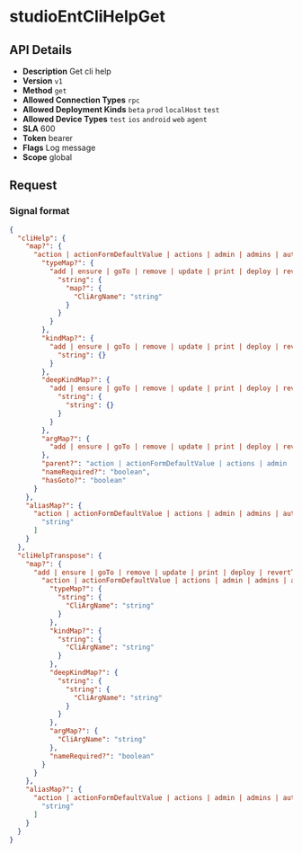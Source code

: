 # studioEntCliHelpGet

## API Details

- **Description** Get cli help
- **Version** `v1`
- **Method** `get`
- **Allowed Connection Types** `rpc` 
- **Allowed Deployment Kinds** `beta` `prod` `localHost` `test` 
- **Allowed Device Types** `test` `ios` `android` `web` `agent` 
- **SLA** 600
- **Token** bearer
- **Flags** Log message
- **Scope** global


## Request

### Signal format

```json
{
  "cliHelp": {
    "map?": {
      "action | actionFormDefaultValue | actions | admin | admins | automation | automationEvent | automationStep | automationStepFormula | automations | deeplink | deeplinkProp | deeplinks | deployConfig | deployEntPlugin | deployEntPluginConfigFormValue | deployVar | driveSettings | driveSheet | driveSheets | entPlugin | entPlugins | enterprise | field | fieldPermission | fieldProp | fieldRefOverlayLayoutCardItem | fieldRefOverlayLayoutListItem | follower | followers | form | formFormula | formLayoutContent | formLayoutFooter | formLayoutHeader | formLayoutWatermark | formMenu | formPermission | formProp | formVisibilityAction | formVisibilityCondition | formVisibilityRule | forms | gotoCtx | grid | gridLayout | gridLayoutCardItem | gridLayoutListItem | gridLayoutTableFooter | gridLayoutTableHeader | gridMenu | gridMenuRow | gridPermission | gridProp | group | groupPermission | groups | plugin | pluginApi | pluginResource | prompt | prompts | report | reports | role | roles | section | sectionMenu | sectionPermission | sectionProp | spreadsheet | spreadsheetLayout | spreadsheetLayoutCardItem | spreadsheetLayoutListItem | spreadsheetPartition | spreadsheetPermission | spreadsheetPermissionForwardGroups | spreadsheetPermissionForwardRoles | spreadsheets | translation | translations | user | users | validations | varMapOfTextKeyValue | varMappingField | varMappingGrid | variable | variables": {
        "typeMap?": {
          "add | ensure | goTo | remove | update | print | deploy | revertToDeploy | fromStore | invite | inviteAll | activate | deActivate | ensureSelf": {
            "string": {
              "map?": {
                "CliArgName": "string"
              }
            }
          }
        },
        "kindMap?": {
          "add | ensure | goTo | remove | update | print | deploy | revertToDeploy | fromStore | invite | inviteAll | activate | deActivate | ensureSelf": {
            "string": {}
          }
        },
        "deepKindMap?": {
          "add | ensure | goTo | remove | update | print | deploy | revertToDeploy | fromStore | invite | inviteAll | activate | deActivate | ensureSelf": {
            "string": {
              "string": {}
            }
          }
        },
        "argMap?": {
          "add | ensure | goTo | remove | update | print | deploy | revertToDeploy | fromStore | invite | inviteAll | activate | deActivate | ensureSelf": {}
        },
        "parent?": "action | actionFormDefaultValue | actions | admin | admins | automation | automationEvent | automationStep | automationStepFormula | automations | deeplink | deeplinkProp | deeplinks | deployConfig | deployEntPlugin | deployEntPluginConfigFormValue | deployVar | driveSettings | driveSheet | driveSheets | entPlugin | entPlugins | enterprise | field | fieldPermission | fieldProp | fieldRefOverlayLayoutCardItem | fieldRefOverlayLayoutListItem | follower | followers | form | formFormula | formLayoutContent | formLayoutFooter | formLayoutHeader | formLayoutWatermark | formMenu | formPermission | formProp | formVisibilityAction | formVisibilityCondition | formVisibilityRule | forms | gotoCtx | grid | gridLayout | gridLayoutCardItem | gridLayoutListItem | gridLayoutTableFooter | gridLayoutTableHeader | gridMenu | gridMenuRow | gridPermission | gridProp | group | groupPermission | groups | plugin | pluginApi | pluginResource | prompt | prompts | report | reports | role | roles | section | sectionMenu | sectionPermission | sectionProp | spreadsheet | spreadsheetLayout | spreadsheetLayoutCardItem | spreadsheetLayoutListItem | spreadsheetPartition | spreadsheetPermission | spreadsheetPermissionForwardGroups | spreadsheetPermissionForwardRoles | spreadsheets | translation | translations | user | users | validations | varMapOfTextKeyValue | varMappingField | varMappingGrid | variable | variables",
        "nameRequired?": "boolean",
        "hasGoto?": "boolean"
      }
    },
    "aliasMap?": {
      "action | actionFormDefaultValue | actions | admin | admins | automation | automationEvent | automationStep | automationStepFormula | automations | deeplink | deeplinkProp | deeplinks | deployConfig | deployEntPlugin | deployEntPluginConfigFormValue | deployVar | driveSettings | driveSheet | driveSheets | entPlugin | entPlugins | enterprise | field | fieldPermission | fieldProp | fieldRefOverlayLayoutCardItem | fieldRefOverlayLayoutListItem | follower | followers | form | formFormula | formLayoutContent | formLayoutFooter | formLayoutHeader | formLayoutWatermark | formMenu | formPermission | formProp | formVisibilityAction | formVisibilityCondition | formVisibilityRule | forms | gotoCtx | grid | gridLayout | gridLayoutCardItem | gridLayoutListItem | gridLayoutTableFooter | gridLayoutTableHeader | gridMenu | gridMenuRow | gridPermission | gridProp | group | groupPermission | groups | plugin | pluginApi | pluginResource | prompt | prompts | report | reports | role | roles | section | sectionMenu | sectionPermission | sectionProp | spreadsheet | spreadsheetLayout | spreadsheetLayoutCardItem | spreadsheetLayoutListItem | spreadsheetPartition | spreadsheetPermission | spreadsheetPermissionForwardGroups | spreadsheetPermissionForwardRoles | spreadsheets | translation | translations | user | users | validations | varMapOfTextKeyValue | varMappingField | varMappingGrid | variable | variables": [
        "string"
      ]
    }
  },
  "cliHelpTranspose": {
    "map?": {
      "add | ensure | goTo | remove | update | print | deploy | revertToDeploy | fromStore | invite | inviteAll | activate | deActivate | ensureSelf": {
        "action | actionFormDefaultValue | actions | admin | admins | automation | automationEvent | automationStep | automationStepFormula | automations | deeplink | deeplinkProp | deeplinks | deployConfig | deployEntPlugin | deployEntPluginConfigFormValue | deployVar | driveSettings | driveSheet | driveSheets | entPlugin | entPlugins | enterprise | field | fieldPermission | fieldProp | fieldRefOverlayLayoutCardItem | fieldRefOverlayLayoutListItem | follower | followers | form | formFormula | formLayoutContent | formLayoutFooter | formLayoutHeader | formLayoutWatermark | formMenu | formPermission | formProp | formVisibilityAction | formVisibilityCondition | formVisibilityRule | forms | gotoCtx | grid | gridLayout | gridLayoutCardItem | gridLayoutListItem | gridLayoutTableFooter | gridLayoutTableHeader | gridMenu | gridMenuRow | gridPermission | gridProp | group | groupPermission | groups | plugin | pluginApi | pluginResource | prompt | prompts | report | reports | role | roles | section | sectionMenu | sectionPermission | sectionProp | spreadsheet | spreadsheetLayout | spreadsheetLayoutCardItem | spreadsheetLayoutListItem | spreadsheetPartition | spreadsheetPermission | spreadsheetPermissionForwardGroups | spreadsheetPermissionForwardRoles | spreadsheets | translation | translations | user | users | validations | varMapOfTextKeyValue | varMappingField | varMappingGrid | variable | variables": {
          "typeMap?": {
            "string": {
              "CliArgName": "string"
            }
          },
          "kindMap?": {
            "string": {
              "CliArgName": "string"
            }
          },
          "deepKindMap?": {
            "string": {
              "string": {
                "CliArgName": "string"
              }
            }
          },
          "argMap?": {
            "CliArgName": "string"
          },
          "nameRequired?": "boolean"
        }
      }
    },
    "aliasMap?": {
      "action | actionFormDefaultValue | actions | admin | admins | automation | automationEvent | automationStep | automationStepFormula | automations | deeplink | deeplinkProp | deeplinks | deployConfig | deployEntPlugin | deployEntPluginConfigFormValue | deployVar | driveSettings | driveSheet | driveSheets | entPlugin | entPlugins | enterprise | field | fieldPermission | fieldProp | fieldRefOverlayLayoutCardItem | fieldRefOverlayLayoutListItem | follower | followers | form | formFormula | formLayoutContent | formLayoutFooter | formLayoutHeader | formLayoutWatermark | formMenu | formPermission | formProp | formVisibilityAction | formVisibilityCondition | formVisibilityRule | forms | gotoCtx | grid | gridLayout | gridLayoutCardItem | gridLayoutListItem | gridLayoutTableFooter | gridLayoutTableHeader | gridMenu | gridMenuRow | gridPermission | gridProp | group | groupPermission | groups | plugin | pluginApi | pluginResource | prompt | prompts | report | reports | role | roles | section | sectionMenu | sectionPermission | sectionProp | spreadsheet | spreadsheetLayout | spreadsheetLayoutCardItem | spreadsheetLayoutListItem | spreadsheetPartition | spreadsheetPermission | spreadsheetPermissionForwardGroups | spreadsheetPermissionForwardRoles | spreadsheets | translation | translations | user | users | validations | varMapOfTextKeyValue | varMappingField | varMappingGrid | variable | variables": [
        "string"
      ]
    }
  }
}
```

